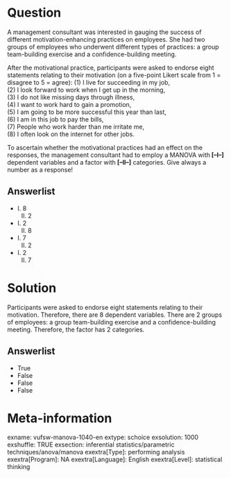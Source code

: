 Question
========
A management consultant was interested in gauging the success of
different motivation-enhancing practices on employees. She had two
groups of employees who underwent different types of practices: a group
team-building exercise and a confidence-building meeting.  
  
After the motivational practice, participants were asked to endorse
eight statements relating to their motivation (on a five-point Likert
scale from 1 = disagree to 5 = agree): (1) I live for succeeding in my
job,  
(2) I look forward to work when I get up in the morning,  
(3) I do not like missing days through illness,  
(4) I want to work hard to gain a promotion,  
(5) I am going to be more successful this year than last,  
(6) I am in this job to pay the bills,  
(7) People who work harder than me irritate me,  
(8) I often look on the internet for other jobs.  
  
To ascertain whether the motivational practices had an effect on the
responses, the management consultant had to employ a MANOVA
with** \[--I--\]** dependent variables and a factor with** \[--II--\]**
categories. Give always a number as a response!

Answerlist
----------
* I. 8  
  II. 2
* I. 2  
  II. 8
* I. 7  
  II. 2
* I. 2  
  II. 7

Solution
========





Participants were asked to endorse eight statements relating to their
motivation. Therefore, there are 8 dependent variables. There are 2
groups of employees: a group team-building exercise and a
confidence-building meeting. Therefore, the factor has 2 categories.




Answerlist
----------
* True
* False
* False
* False

Meta-information
================
exname: vufsw-manova-1040-en
extype: schoice
exsolution: 1000
exshuffle: TRUE
exsection: inferential statistics/parametric techniques/anova/manova
exextra[Type]: performing analysis
exextra[Program]: NA
exextra[Language]: English
exextra[Level]: statistical thinking

